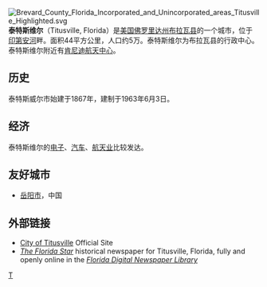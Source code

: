 [[File:Brevard_County_Florida_Incorporated_and_Unincorporated_areas_Titusville_Highlighted.svg|right]]   
'''泰特斯维尔'''（Titusville, Florida）是[[美国|美国]][[佛罗里达州|佛罗里达州]][[布拉瓦县|布拉瓦县]]的一个城市，位于[[印第安河|印第安河]]畔。面积44平方公里，人口约5万。泰特斯维尔为布拉瓦县的行政中心。泰特斯维尔附近有[[肯尼迪航天中心|肯尼迪航天中心]]。

== 历史 ==

泰特斯威尔市始建于1867年，建制于1963年6月3日。

== 经济 ==

泰特斯维尔的[[电子|电子]]、[[汽车|汽车]]、[[航天业|航天业]]比较发达。

== 友好城市 ==

* [[岳阳市|岳阳市]]，中国

==外部链接==

*[http://www.titusville.com/ City of Titusville] {{Wayback|url=http://www.titusville.com/ |date=20041207085706 }} Official Site
*[http://www.uflib.ufl.edu/UFDC/?c=FDNL1&b=UF00075901 ''The Florida Star''] historical newspaper for Titusville, Florida, fully and openly online in the [http://www.uflib.ufl.edu/UFDC/?c=FDNL1 ''Florida Digital Newspaper Library''] {{Wayback|url=http://www.uflib.ufl.edu/UFDC/?c=FDNL1 |date=20090109033057 }}

{{布里瓦德縣 (佛羅里達州)}}

[[Category:佛羅里達州城市|T]]